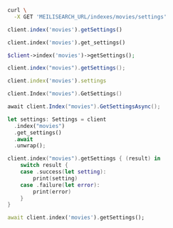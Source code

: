 <CodeGroup>

```bash cURL
curl \
  -X GET 'MEILISEARCH_URL/indexes/movies/settings'
```

```javascript JS
client.index('movies').getSettings()
```

```python Python
client.index('movies').get_settings()
```

```php PHP
$client->index('movies')->getSettings();
```

```java Java
client.index("movies").getSettings();
```

```ruby Ruby
client.index('movies').settings
```

```go Go
client.Index("movies").GetSettings()
```

```csharp C#
await client.Index("movies").GetSettingsAsync();
```

```rust Rust
let settings: Settings = client
  .index("movies")
  .get_settings()
  .await
  .unwrap();
```

```swift Swift
client.index("movies").getSettings { (result) in
    switch result {
    case .success(let setting):
        print(setting)
    case .failure(let error):
        print(error)
    }
}
```

```dart Dart
await client.index('movies').getSettings();
```
</CodeGroup>